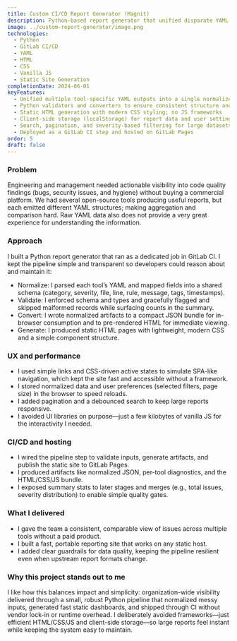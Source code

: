 ```yaml
---
title: Custom CI/CD Report Generator (Magnit)
description: Python-based report generator that unified disparate YAML outputs from open-source quality tools, validated and normalized the data, and produced fast, static HTML dashboards with pagination, search, and severity filtering-deployed via GitLab CI and served on GitLab Pages.
image: ../custom-report-generator/image.png
technologies:
  - Python
  - GitLab CI/CD
  - YAML
  - HTML
  - CSS
  - Vanilla JS
  - Static Site Generation
completionDate: 2024-06-01
keyFeatures:
  - Unified multiple tool-specific YAML outputs into a single normalized schema
  - Python validators and converters to ensure consistent structure and types
  - Static HTML generation with modern CSS styling; no JS frameworks
  - Client-side storage (localStorage) for report data and user settings
  - Search, pagination, and severity-based filtering for large datasets
  - Deployed as a GitLab CI step and hosted on GitLab Pages
order: 5
draft: false
---
```


### Problem

Engineering and management needed actionable visibility into code quality findings (bugs, security issues, and hygiene)
without buying a commercial platform. We had several open-source tools producing useful reports, but each emitted
different YAML structures; making aggregation and comparison hard. Raw YAML data also does not provide a very great
experience for understanding the information. 

### Approach

I built a Python report generator that ran as a dedicated job in GitLab CI. I kept the pipeline simple and transparent so developers could reason about and maintain it:

- Normalize: I parsed each tool’s YAML and mapped fields into a shared schema (category, severity, file, line, rule, message, tags, timestamps).
- Validate: I enforced schema and types and gracefully flagged and skipped malformed records while surfacing counts in the summary.
- Convert: I wrote normalized artifacts to a compact JSON bundle for in-browser consumption and to pre-rendered HTML for immediate viewing.
- Generate: I produced static HTML pages with lightweight, modern CSS and a simple component structure.

### UX and performance

- I used simple links and CSS-driven active states to simulate SPA-like navigation, which kept the site fast and accessible without a framework.
- I stored normalized data and user preferences (selected filters, page size) in the browser to speed reloads.
- I added pagination and a debounced search to keep large reports responsive.
- I avoided UI libraries on purpose—just a few kilobytes of vanilla JS for the interactivity I needed.

### CI/CD and hosting

- I wired the pipeline step to validate inputs, generate artifacts, and publish the static site to GitLab Pages.
- I produced artifacts like normalized JSON, per-tool diagnostics, and the HTML/CSS/JS bundle.
- I exposed summary stats to later stages and merges (e.g., total issues, severity distribution) to enable simple quality gates.

### What I delivered

- I gave the team a consistent, comparable view of issues across multiple tools without a paid product.
- I built a fast, portable reporting site that works on any static host.
- I added clear guardrails for data quality, keeping the pipeline resilient even when upstream report formats change.

### Why this project stands out to me

I like how this balances impact and simplicity: organization-wide visibility delivered through a small, robust Python pipeline that normalized messy inputs, generated fast static dashboards, and shipped through CI without vendor lock-in or runtime overhead. I deliberately avoided frameworks—just efficient HTML/CSS/JS and client-side storage—so large reports feel instant while keeping the system easy to maintain.
